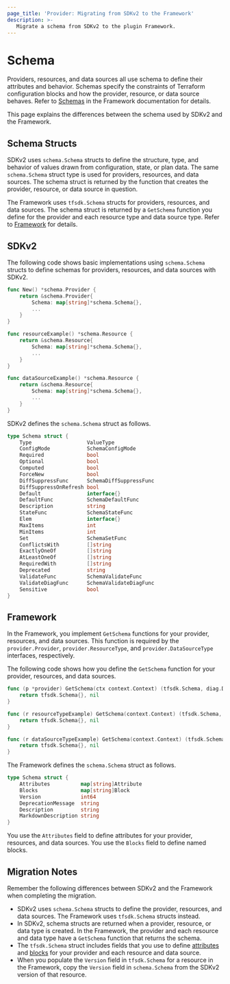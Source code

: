 ```yaml
---
page_title: 'Provider: Migrating from SDKv2 to the Framework'
description: >-
   Migrate a schema from SDKv2 to the plugin Framework.
---
```


# Schema

Providers, resources, and data sources all use schema to define their attributes and behavior. Schemas specify the
constraints of Terraform configuration blocks and how the provider, resource, or data source behaves. Refer to
[Schemas](/plugin/framework/schemas) in the Framework documentation for details.

This page explains the differences between the schema used by SDKv2 and the Framework.

## Schema Structs

SDKv2 uses `schema.Schema` structs to define the structure, type, and behavior of values drawn from configuration,
state, or plan data. The same `schema.Schema` struct type is used for providers, resources, and data sources. The
schema struct is returned by the function that creates the provider, resource, or data source in question.

The Framework uses `tfsdk.Schema` structs for providers, resources, and data sources. The schema struct is returned by
a `GetSchema` function you define for the provider and each resource type and data source type. Refer to
[Framework](#framework) for details.

## SDKv2

The following code shows basic implementations using `schema.Schema` structs to define schemas for providers, resources,
and data sources with SDKv2.

```go
func New() *schema.Provider {
	return &schema.Provider{
		Schema: map[string]*schema.Schema{},
        ...
	}
}
```

```go
func resourceExample() *schema.Resource {
	return &schema.Resource{
		Schema: map[string]*schema.Schema{},
		...
	}
}
```

```go
func dataSourceExample() *schema.Resource {
	return &schema.Resource{
        Schema: map[string]*schema.Schema{},
        ...
	}
}
```

SDKv2 defines the `schema.Schema` struct as follows.

```go
type Schema struct {
	Type                  ValueType
	ConfigMode            SchemaConfigMode
	Required              bool
	Optional              bool
	Computed              bool
	ForceNew              bool
	DiffSuppressFunc      SchemaDiffSuppressFunc
	DiffSuppressOnRefresh bool
	Default               interface{}
	DefaultFunc           SchemaDefaultFunc
	Description           string
	StateFunc             SchemaStateFunc
	Elem                  interface{}
	MaxItems              int
	MinItems              int
	Set                   SchemaSetFunc
	ConflictsWith         []string
	ExactlyOneOf          []string
	AtLeastOneOf          []string
	RequiredWith          []string
	Deprecated            string
	ValidateFunc          SchemaValidateFunc
	ValidateDiagFunc      SchemaValidateDiagFunc
	Sensitive             bool
}
```

## Framework

In the Framework, you implement `GetSchema` functions for your provider, resources, and data sources. This function is
required by the `provider.Provider`, `provider.ResourceType`, and `provider.DataSourceType` interfaces, respectively.

The following code shows how you define the `GetSchema` function for your provider, resources, and data sources.

```go
func (p *provider) GetSchema(ctx context.Context) (tfsdk.Schema, diag.Diagnostics) {
    return tfsdk.Schema{}, nil
}
```

```go
func (r resourceTypeExample) GetSchema(context.Context) (tfsdk.Schema, diag.Diagnostics) {
	return tfsdk.Schema{}, nil
}
```

```go
func (r dataSourceTypeExample) GetSchema(context.Context) (tfsdk.Schema, diag.Diagnostics) {
	return tfsdk.Schema{}, nil
}
```

The Framework defines the `schema.Schema` struct as follows.

```go
type Schema struct {
	Attributes          map[string]Attribute
	Blocks              map[string]Block
	Version             int64
	DeprecationMessage  string
	Description         string
	MarkdownDescription string
}
```

You use the `Attributes` field to define attributes for your provider, resources, and data sources. You use the
`Blocks` field to define named blocks.

## Migration Notes
Remember the following differences between SDKv2 and the Framework when completing the migration.

- SDKv2 uses `schema.Schema` structs to define the provider, resources, and data sources. The Framework uses
`tfsdk.Schema` structs instead.
- In SDKv2, schema structs are returned when a provider, resource, or data type is created. In the Framework, the
provider and each resource and data type have a `GetSchema` function that returns the schema.
- The `tfsdk.Schema` struct includes fields that you use to define
[attributes](/plugin/framework/migrating/attributes-and-blocks/attribute-schema) and
[blocks](/plugin/framework/migrating/attributes-and-blocks/blocks) for your provider and each resource
and data source.
- When you populate the `Version` field in `tfsdk.Schema` for a resource in the Framework, copy the `Version`
field in `schema.Schema` from the SDKv2 version of that resource.

